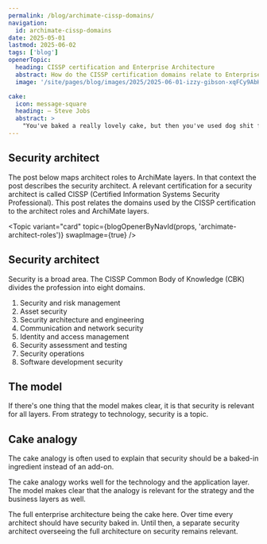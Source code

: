 ```yaml
---
permalink: /blog/archimate-cissp-domains/
navigation:
  id: archimate-cissp-domains
date: 2025-05-01
lastmod: 2025-06-02
tags: ['blog']
openerTopic:
  heading: CISSP certification and Enterprise Architecture
  abstract: How do the CISSP certification domains relate to Enterprise Architecture and the ArchiMate layers?
  image: '/site/pages/blog/images/2025/2025-06-01-izzy-gibson-xqFCy9AbHP4-unsplash.jpg'

cake:
  icon: message-square
  heading: – Steve Jobs
  abstract: >
    "You've baked a really lovely cake, but then you've used dog shit for frosting"
---
```



## Security architect

The post below maps architect roles to ArchiMate layers. In that context the
post describes the security architect. A relevant certification for a security
architect is called CISSP (Certified Information Systems Security Professional).
This post relates the domains used by the CISSP certification to the architect
roles and ArchiMate layers.

<Topic variant="card" topic={blogOpenerByNavId(props, 'archimate-architect-roles')} swapImage={true} />

## Security architect

Security is a broad area. The CISSP Common Body of Knowledge (CBK) divides the
profession into eight domains.

1) Security and risk management
2) Asset security
3) Security architecture and engineering
4) Communication and network security
5) Identity and access management
6) Security assessment and testing
7) Security operations
8) Software development security

## The model

If there's one thing that the model makes clear, it is that security is
relevant for all layers. From strategy to technology, security is a topic.

<Diagram src="/site/pages/blog/images-architecture/archimate-cissp.svg" width="70rem" />

## Cake analogy

The cake analogy is often used to explain that security should be a baked-in
ingredient instead of an add-on.

The cake analogy works well for the technology and the application layer. The
model makes clear that the analogy is relevant for the strategy and the business
layers as well.

The full enterprise architecture being the cake here. Over time every architect
should have security baked in. Until then, a separate security architect
overseeing the full architecture on security remains relevant.

<Topic variant="quote" topic={props.cake} />
